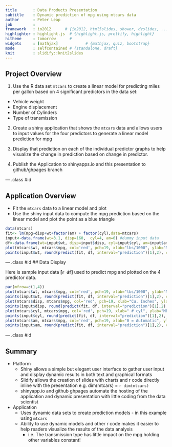```yaml
---
title       : Data Products Presentation
subtitle    : Dynamic prediction of mpg using mtcars data
author      : Peter Leap
job         : 
framework   : io2012      # {io2012, html5slides, shower, dzslides, ...}
highlighter : highlight.js  # {highlight.js, prettify, highlight}
hitheme     : tomorrow      # 
widgets     : [mathjax]            # {mathjax, quiz, bootstrap}
mode        : selfcontained # {standalone, draft}
knit        : slidify::knit2slides
---
```

## Project Overview
1. Use the R data set `mtcars` to create a linear model for predicting miles per gallon based on 4 significant predictors in the data set:
  * Vehicle weight
  * Engine displacement
  * Number of Cylinders
  * Type of transmission 
  
2. Create a shiny application that shows the `mtcars` data and allows users to input values for the four predictors to generate a linear model prediction for mpg

3. Display that prediction on each of the individual predictor graphs to help visualize the change in prediction based on change in predictor.

4. Publish the Application to shinyapps.io  and this presentation to github/ghpages branch

---  .class #id 

## Application Overview
  * Fit the `mtcars` data to a linear model and plot
  * Use the shiny input data to compute the mpg prediction based on the linear model and plot the point as a blue triangle
  
```r
data(mtcars)
fit<- lm(mpg~disp+wt+factor(am) + factor(cyl),data=mtcars)
input<-data.frame(wt=3.1, disp=160,  cyl=4, am=0) #dummy input data
df<-data.frame(wt=input$wt, disp=input$disp, cyl=input$cyl, am=input$am)
plot(mtcars$wt, mtcars$mpg, col='red', pch=19, xlab="lbs/1000", ylab="MPG", main="Weight")
points(input$wt, round(predict(fit, df, interval="prediction")[1],2), col="blue", pch = 25, lwd=6)
```

---  .class #id 
## Data Display

Here is sample input data **[`r df`]** used to predict mpg and plotted on the 4 predictor data.

```r
par(mfrow=c(1,4))
plot(mtcars$wt, mtcars$mpg, col='red', pch=19, xlab="lbs/1000", ylab="MPG", main="Weight")
points(input$wt, round(predict(fit, df, interval="prediction")[1],2), col="blue", pch = 25, lwd=6)
plot(mtcars$disp, mtcars$mpg, col='red', pch=19, xlab="Cu. Inches", ylab="MPG", main="Displacement")
points(input$disp, round(predict(fit, df, interval="prediction")[1],2), col="blue", pch = 25, lwd=6)
plot(mtcars$cyl, mtcars$mpg, col='red', pch=19, xlab=" # cyl", ylab="MPG", main="Cylinders")
points(input$cyl, round(predict(fit, df, interval="prediction")[1],2), col="blue", pch = 25, lwd=6)
plot(mtcars$am, mtcars$mpg, col='red', pch=19, xlab="0 = Automatic", ylab="MPG", main="Transmission")
points(input$am, round(predict(fit, df, interval="prediction")[1],2), col="blue", pch = 25, lwd=6)
```

--- .class #id 

## Summary
  * Platform
    * Shiny allows a simple but elegant user interface to gather user input and display dynamic results in both text and graphical formats
    * Slidify allows the creation of slides with charts and r code directly inline with the presentation e.g. dim(mtcars) =  `r dim(mtcars)`
    * shinyapp.io and github ghpages automate the hosting of the application and dynamic presentation with little coding from the data scientist
  * Application
    * Uses dynamic data sets to create prediction models - in this example using `mtcars`
    * Ability to use dynamic models and other r code makes it easier to help readers visualize the results of the data analysis
      * i.e. The transmission type has little impact on the mpg holding other variables constant!

